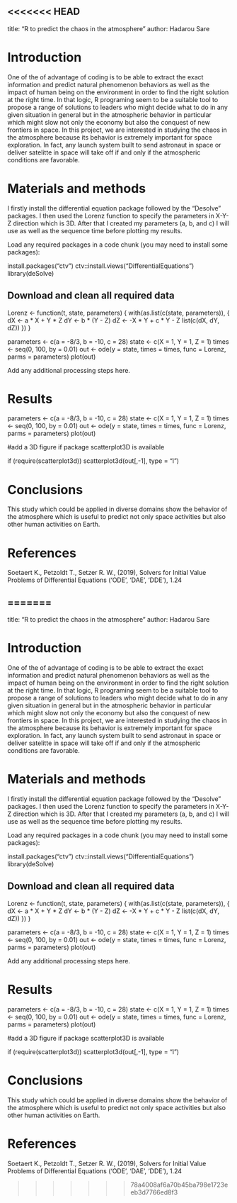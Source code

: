 <<<<<<< HEAD
---
title: "R to predict the chaos in the atmosphere"
author: Hadarou Sare


# Introduction
One of the of advantage of coding is to be able to extract the exact information and predict natural phenomenon behaviors as well as the impact of human being on the environment in order to find the right solution at the right time. In that logic, R programing seem to be a suitable tool to propose a range of solutions to leaders who might decide what to do in any given situation in general but in the atmospheric behavior in particular which might slow not only the economy but also the conquest of new frontiers in space.
In this project, we are interested in studying the chaos in the atmosphere because its behavior is extremely important for space exploration. In fact, any launch system built to send astronaut in space or deliver satelitte in space will take off if and only if the atmospheric conditions are favorable.
 

# Materials and methods

I firstly install the differential equation package followed by the “Desolve” packages. I then used the Lorenz function to specify the parameters in X-Y-Z direction which is 3D. After that I created my parameters (a, b, and c) I will use as well as the sequence time before plotting my results.



Load any required packages in a code chunk (you may need to install some packages):



install.packages("ctv")
ctv::install.views("DifferentialEquations")
library(deSolve)



## Download and clean all required data

Lorenz <- function(t, state, parameters) {
  with(as.list(c(state, parameters)), {
    dX <- a * X + Y * Z
    dY <- b * (Y - Z)
    dZ <- -X * Y + c * Y - Z
    list(c(dX, dY, dZ))
  })
}

parameters <- c(a = -8/3, b = -10, c = 28)
state <- c(X = 1, Y = 1, Z = 1)
times <- seq(0, 100, by = 0.01)
out <- ode(y = state, times = times, func = Lorenz, parms = parameters)
plot(out)




Add any additional processing steps here.

# Results



parameters <- c(a = -8/3, b = -10, c = 28)
state <- c(X = 1, Y = 1, Z = 1)
times <- seq(0, 100, by = 0.01)
out <- ode(y = state, times = times, func = Lorenz, parms = parameters)
plot(out)

#add a 3D figure if package scatterplot3D is available

if (require(scatterplot3d))
  scatterplot3d(out[,-1], type = "l")


# Conclusions

This study which could be applied in diverse domains show the behavior of the atmosphere which is useful to predict not only space activities but also other human activities on Earth. 

# References
Soetaert K., Petzoldt T., Setzer R. W., (2019), Solvers for Initial Value Problems of Differential Equations
('ODE', 'DAE', 'DDE'), 1.24

=======
---
title: "R to predict the chaos in the atmosphere"
author: Hadarou Sare


# Introduction
One of the of advantage of coding is to be able to extract the exact information and predict natural phenomenon behaviors as well as the impact of human being on the environment in order to find the right solution at the right time. In that logic, R programing seem to be a suitable tool to propose a range of solutions to leaders who might decide what to do in any given situation in general but in the atmospheric behavior in particular which might slow not only the economy but also the conquest of new frontiers in space.
In this project, we are interested in studying the chaos in the atmosphere because its behavior is extremely important for space exploration. In fact, any launch system built to send astronaut in space or deliver satelitte in space will take off if and only if the atmospheric conditions are favorable.
 

# Materials and methods

I firstly install the differential equation package followed by the “Desolve” packages. I then used the Lorenz function to specify the parameters in X-Y-Z direction which is 3D. After that I created my parameters (a, b, and c) I will use as well as the sequence time before plotting my results.



Load any required packages in a code chunk (you may need to install some packages):



install.packages("ctv")
ctv::install.views("DifferentialEquations")
library(deSolve)



## Download and clean all required data

Lorenz <- function(t, state, parameters) {
  with(as.list(c(state, parameters)), {
    dX <- a * X + Y * Z
    dY <- b * (Y - Z)
    dZ <- -X * Y + c * Y - Z
    list(c(dX, dY, dZ))
  })
}

parameters <- c(a = -8/3, b = -10, c = 28)
state <- c(X = 1, Y = 1, Z = 1)
times <- seq(0, 100, by = 0.01)
out <- ode(y = state, times = times, func = Lorenz, parms = parameters)
plot(out)




Add any additional processing steps here.

# Results



parameters <- c(a = -8/3, b = -10, c = 28)
state <- c(X = 1, Y = 1, Z = 1)
times <- seq(0, 100, by = 0.01)
out <- ode(y = state, times = times, func = Lorenz, parms = parameters)
plot(out)

#add a 3D figure if package scatterplot3D is available

if (require(scatterplot3d))
  scatterplot3d(out[,-1], type = "l")


# Conclusions

This study which could be applied in diverse domains show the behavior of the atmosphere which is useful to predict not only space activities but also other human activities on Earth. 

# References
Soetaert K., Petzoldt T., Setzer R. W., (2019), Solvers for Initial Value Problems of Differential Equations
('ODE', 'DAE', 'DDE'), 1.24

>>>>>>> 78a4008af6a70b45ba798e1723eeb3d7766ed8f3
